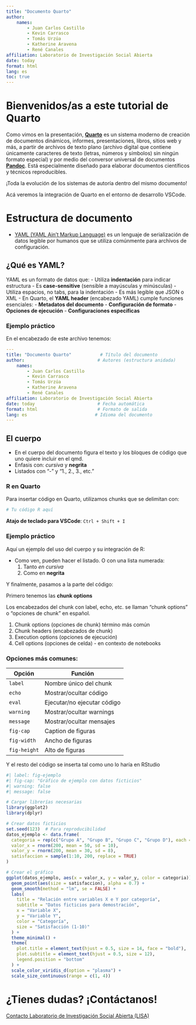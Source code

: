 ```yaml
---
title: "Documento Quarto"
author:
    names:
        - Juan Carlos Castillo
        - Kevin Carrasco
        - Tomás Urzúa
        - Katherine Aravena
        - René Canales
affiliation: Laboratorio de Investigación Social Abierta
date: today
format: html
lang: es
toc: true
---
```


# Bienvenidos/as a este tutorial de **Quarto**

Como vimos en la presentación, [**Quarto**](https://quarto.org/) es un sistema moderno de creación de documentos dinámicos, informes, presentaciones, libros, sitios web y más, a partir de archivos de texto plano (archivo digital que contiene únicamente caracteres de texto (letras, números y símbolos) sin ningún formato especial) y por medio del conversor universal de documentos [**Pandoc**](https://pandoc.org/). Está especialmente diseñado para elaborar documentos científicos y técnicos reproducibles.


¡Toda la evolución de los sistemas de autoría dentro del mismo documento!

Acá veremos la integración de Quarto en el entorno de desarrollo VSCode.

# Estructura de documento

- [YAML (YAML Ain't Markup Language)](https://yaml.org/) es un lenguaje de serialización de datos legible por humanos que se utiliza comúnmente para archivos de configuración.

## ¿Qué es YAML?

YAML es un formato de datos que:
- Utiliza **indentación** para indicar estructura
- Es **case-sensitive** (sensible a mayúsculas y minúsculas)
- Utiliza espacios, no tabs, para la indentación
- Es más legible que JSON o XML
- En Quarto, el **YAML header** (encabezado YAML) cumple funciones esenciales:
    - **Metadatos del documento**
    - **Configuración de formato**
    - **Opciones de ejecución**
    - **Configuraciones específicas**

### Ejemplo práctico

En el encabezado de este archivo tenemos:

```yaml
---
title: "Documento Quarto"           # Título del documento
author:                            # Autores (estructura anidada)
    names:
        - Juan Carlos Castillo
        - Kevin Carrasco
        - Tomás Urzúa
        - Katherine Aravena
        - René Canales
affiliation: Laboratorio de Investigación Social Abierta
date: today                        # Fecha automática
format: html                       # Formato de salida
lang: es                          # Idioma del documento
---
```

## El cuerpo

- En el cuerpo del documento figura el texto y los bloques de código que uno quiere incluir en el qmd.
- Enfasis con: *cursiva* y **negrita**
- Listados con "-" y "1., 2., 3., etc." 

### R en Quarto

Para insertar código en Quarto, utilizamos chunks que se delimitan con:

```r
# Tu código R aquí
```

**Atajo de teclado para VSCode**: `Ctrl + Shift + I`

### Ejemplo práctico

Aquí un ejemplo del uso del cuerpo y su integración de R:

- Como ven, pueden hacer el listado. O con una lista numerada:
  1. Tanto *en cursiva*
  2. Como en **negrita**

Y finalmente, pasamos a la parte del código:

Primero tenemos las **chunk options**

Los encabezados del chunk con label, echo, etc. se llaman "chunk options" o "opciones de chunk" en español.

1. Chunk options (opciones de chunk) término más común
2. Chunk headers (encabezados de chunk)
3. Execution options (opciones de ejecución)
4. Cell options (opciones de celda) - en contexto de notebooks

### Opciones más comunes:

| Opción | Función |
|--------|---------|
| `label` | Nombre único del chunk |
| `echo` | Mostrar/ocultar código |
| `eval` | Ejecutar/no ejecutar código |
| `warning` | Mostrar/ocultar warnings |
| `message` | Mostrar/ocultar mensajes |
| `fig-cap` | Caption de figuras |
| `fig-width` | Ancho de figuras |
| `fig-height` | Alto de figuras |

Y el resto del código se inserta tal como uno lo haría en RStudio
```r
#| label: fig-ejemplo
#| fig-cap: "Gráfico de ejemplo con datos ficticios"
#| warning: false
#| message: false

# Cargar librerías necesarias
library(ggplot2)
library(dplyr)

# Crear datos ficticios
set.seed(123)  # Para reproducibilidad
datos_ejemplo <- data.frame(
  categoria = rep(c("Grupo A", "Grupo B", "Grupo C", "Grupo D"), each = 50),
  valor_x = rnorm(200, mean = 50, sd = 10),
  valor_y = rnorm(200, mean = 30, sd = 8),
  satisfaccion = sample(1:10, 200, replace = TRUE)
)

# Crear el gráfico
ggplot(datos_ejemplo, aes(x = valor_x, y = valor_y, color = categoria)) +
  geom_point(aes(size = satisfaccion), alpha = 0.7) +
  geom_smooth(method = "lm", se = FALSE) +
  labs(
    title = "Relación entre variables X e Y por categoría",
    subtitle = "Datos ficticios para demostración",
    x = "Variable X",
    y = "Variable Y",
    color = "Categoría",
    size = "Satisfacción (1-10)"
  ) +
  theme_minimal() +
  theme(
    plot.title = element_text(hjust = 0.5, size = 14, face = "bold"),
    plot.subtitle = element_text(hjust = 0.5, size = 12),
    legend.position = "bottom"
  ) +
  scale_color_viridis_d(option = "plasma") +
  scale_size_continuous(range = c(1, 4))
```

# ¿Tienes dudas? ¡Contáctanos!

[Contacto Laboratorio de Investigación Social Abierta (LISA)](lisa-coes.com) 



